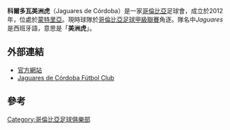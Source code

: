 {{noteTA
|G1=足球
|G2=南美球會
|1=zh-hans:科尔多瓦美洲虎;zh-hant:科爾多瓦美洲虎;zh-hk:查古里斯科爾多瓦;
}}
{{Infobox football club
| clubname   = 科爾多瓦美洲虎
| image      =
| fullname   = Jaguares de Córdoba Fútbol Club
| founded    = {{Start date and age|2012|12|05|df=yes}}
| ground     = [[Estadio_Municipal_de_Montería|Estadio Municipal de Montería]]<br />[[蒙特里亞|蒙特里亞]]
| capacity   = 8,000
| chairman   = {Nelson Soto
| manager    = Carlos Castro
| league     = [[哥倫比亞足球甲級聯賽|哥倫比亞足球甲級聯賽]]
| season     = 2019
| position   = 第 19 位
| website    = http://www.jaguaresdecordoba.com.co/
| pattern_la1      =_JC2015
| pattern_b1       =_JC2015
| pattern_ra1      =_JC2015
| pattern_sh1      =_JC2015
| pattern_so1      =_JC2015
| leftarm1         =FFFFFF
| body1            =FFFFFF
| rightarm1        =FFFFFF
| shorts1          =FFFFFF
| socks1           =FFFFFF
| pattern_la2      =_JC2015B
| pattern_b2       =_JC2015B
| pattern_ra2      =_JC2015B
| pattern_sh2      =_JC2015B
| pattern_so2      =_JC2015B
| leftarm2         =FFFFFF
| body2            =FFFFFF
| rightarm2        =FFFFFF
| shorts2          =FFFFFF
| socks2           =FFFFFF
| pattern_la3      =_JC2015C
| pattern_b3       =_JC2015C
| pattern_ra3      =_JC2015C
| pattern_sh3      =_JC2015C
| pattern_so3      =_JC2015C
| leftarm3         =000060
| body3            =000060
| rightarm3        =000060
| shorts3          =000060
| socks3           =000060
}}

'''科爾多瓦美洲虎'''（Jaguares de Córdoba）是一家[[哥倫比亞|哥倫比亞]]足球會，成立於2012年，位處於[[蒙特里亞|蒙特里亞]]。現時球隊於[[哥倫比亞足球甲級聯賽|哥倫比亞足球甲級聯賽]]角逐。隊名中''Jaguares''是西班牙語，意思是「'''美洲虎'''」。

== 外部連結 ==
* [http://www.jaguaresdecordoba.com.co/ 官方網站] {{Wayback|url=http://www.jaguaresdecordoba.com.co/ |date=20210121103556 }}
* [http://jaguaresdecordoba.com.co Jaguares de Córdoba Fútbol Club] {{Wayback|url=http://jaguaresdecordoba.com.co/ |date=20210121103556 }}

== 參考 ==
{{reflist}}

[[Category:哥倫比亞足球俱樂部|Category:哥倫比亞足球俱樂部]]
